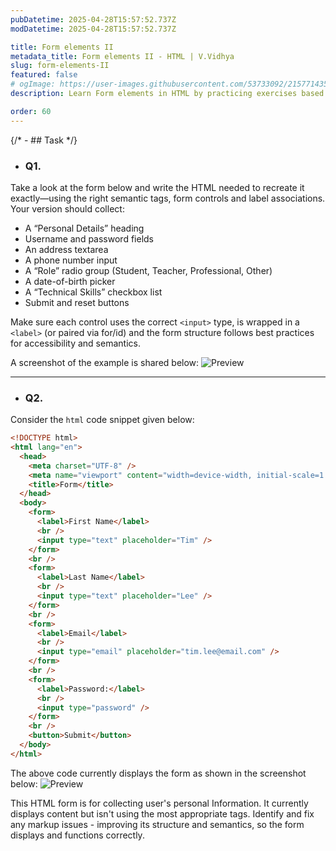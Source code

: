 ```yaml
---
pubDatetime: 2025-04-28T15:57:52.737Z
modDatetime: 2025-04-28T15:57:52.737Z

title: Form elements II
metadata_title: Form elements II - HTML | V.Vidhya
slug: form-elements-II
featured: false
# ogImage: https://user-images.githubusercontent.com/53733092/215771435-25408246-2309-4f8b-a781-1f3d93bdf0ec.png
description: Learn Form elements in HTML by practicing exercises based on real-world scenarios with V.Vidhya.

order: 60
---
```



{/* - ## Task */}

- ### Q1.

Take a look at the form below and write the HTML needed to recreate it exactly—using the right semantic tags, form controls and label associations. 
Your version should collect:

- A “Personal Details” heading
- Username and password fields
- An address textarea
- A phone number input
- A “Role” radio group (Student, Teacher, Professional, Other)
- A date-of-birth picker
- A “Technical Skills” checkbox list
- Submit and reset buttons

Make sure each control uses the correct `<input>` type, is wrapped in a `<label>` (or paired via for/id) and the form structure follows best practices for 
accessibility and semantics.

A screenshot of the example is shared below:
![Preview](@/assets/courses/programming/webdev/html/exercises/form-elements-II/1.png)

---

- ### Q2.

Consider the `html` code snippet given below:

```html
<!DOCTYPE html>
<html lang="en">
  <head>
    <meta charset="UTF-8" />
    <meta name="viewport" content="width=device-width, initial-scale=1.0" />
    <title>Form</title>
  </head>
  <body>
    <form>
      <label>First Name</label>
      <br />
      <input type="text" placeholder="Tim" />
    </form>
    <br />
    <form>
      <label>Last Name</label>
      <br />
      <input type="text" placeholder="Lee" />
    </form>
    <br />
    <form>
      <label>Email</label>
      <br />
      <input type="email" placeholder="tim.lee@email.com" />
    </form>
    <br />
    <form>
      <label>Password:</label>
      <br />
      <input type="password" />
    </form>
    <br />
    <button>Submit</button>
  </body>
</html>
```

The above code currently displays the form as shown in the screenshot below:
![Preview](@/assets/courses/programming/webdev/html/exercises/form-elements-II/2.png)

This HTML form is for collecting user's personal Information. It currently displays content but isn't using the most appropriate tags. 
Identify and fix any markup issues - improving its structure and semantics, so the form displays and functions correctly.